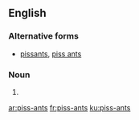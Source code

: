 {{also|pissants|piss ants}}
==English==

===Alternative forms===
* [[pissants]], [[piss ants]]

===Noun===
{{head|en|noun plural form}}

# {{plural of|piss-ant|lang=en}}

[[ar:piss-ants]]
[[fr:piss-ants]]
[[ku:piss-ants]]